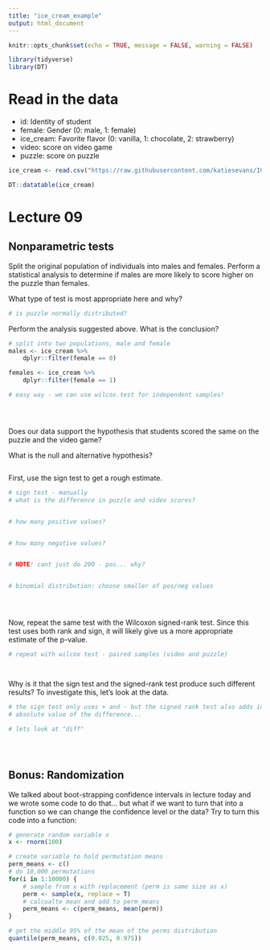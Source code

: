 ```yaml
---
title: "ice_cream_example"
output: html_document
---
```


```r
knitr::opts_chunk$set(echo = TRUE, message = FALSE, warning = FALSE)

library(tidyverse)
library(DT)
```

# Read in the data

* id: Identity of student
* female: Gender (0: male, 1: female)
* ice_cream: Favorite flavor (0: vanilla, 1: chocolate, 2: strawberry)
* video: score on video game
* puzzle: score on puzzle

```r

ice_cream <- read.csv("https://raw.githubusercontent.com/katiesevans/IGP_biostatistics/main/data/ice_cream.csv")

DT::datatable(ice_cream)

```

# Lecture 09

## Nonparametric tests

Split the original population of individuals into males and females. Perform a statistical analysis to determine if males are more likely to score higher on the puzzle than females.

What type of test is most appropriate here and why?

```r

# is puzzle normally distributed?


```

Perform the analysis suggested above. What is the conclusion?

```r

# split into two populations, male and female
males <- ice_cream %>%
    dplyr::filter(female == 0)

females <- ice_cream %>%
    dplyr::filter(female == 1)

# easy way - we can use wilcox.test for independent samples!





```

Does our data support the hypothesis that students scored the same on the puzzle and the video game?

What is the null and alternative hypothesis?

```r




```

First, use the sign test to get a rough estimate.

```r

# sign test - manually
# what is the difference in puzzle and video scores?


# how many positive values?


# how many negative values?


# NOTE! cant just do 200 - pos... why?


# binomial distribution: choose smaller of pos/neg values





```


Now, repeat the same test with the Wilcoxon signed-rank test. Since this test uses both rank and sign, it will likely give us a more appropriate estimate of the p-value.

```r

# repeat with wilcox test - paired samples (video and puzzle)




```

Why is it that the sign test and the signed-rank test produce such different results? To investigate this, let's look at the data.

```r

# the sign test only uses + and - but the signed rank test also adds in rank - using the
# absolute value of the difference...

# lets look at "diff"





```

## Bonus: Randomization

We talked about boot-strapping confidence intervals in lecture today and we wrote some code to do that... but what if we want to turn that into a function so we can change the confidence level or the data? Try to turn this code into a function:

```r
# generate random variable x
x <- rnorm(100)

# create variable to hold permutation means
perm_means <- c()
# do 10,000 permutations
for(i in 1:10000) {
    # sample from x with replacement (perm is same size as x)
    perm <- sample(x, replace = T)
    # calcualte mean and add to perm_means
    perm_means <- c(perm_means, mean(perm))
}

# get the middle 95% of the mean of the perms distribution
quantile(perm_means, c(0.025, 0.975))

```

